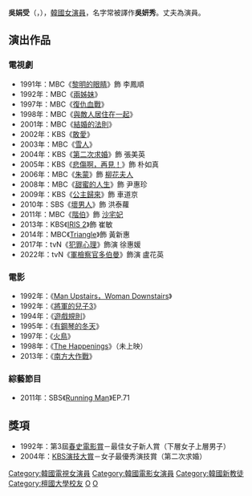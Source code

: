 {{藝人
| 姓名 = 吴妍秀
| 類型 = 女演員
| 圖片 = Oh Yeon-soo at the press conference of SBS Bad Guy.jpg
| 國籍 = {{KOR}} 
| 出生日期 = {{birth_date_and_age|1971|10|27}}
| 出生地點 = {{KOR}}[[首爾特別市|首爾特別市]][[永登浦區|永登浦區]]{{link-ko|汝矣洞|여의동 (서울)}}
| 語言 = [[韓語|韓語]]、[[英語|英語]]
| 教育程度 = [[檀國大學|檀國大學]]戲劇電影學[[學士|學士]]
| 宗教信仰 = [[基督教|基督教]]
| 配偶 = {{marriage|[[孫志昌|孫志昌]]|1998}}
| 兒女 = 2子
| 出道日期 = 1990年
| 代表作 = 《[[第二次求婚|第二次求婚]]》
}}

'''吳娟受'''（{{lang-ko|'''오연수'''}}，{{bd|1971年|10月27日}}），[[韓國|韓國]][[女演員|女演員]]，名字常被譯作'''吳妍秀'''。丈夫為演員{{link-ko|孫志昌|손지창}}。

== 演出作品 ==

=== 電視劇 ===
*1991年：MBC《[[黎明的眼睛|黎明的眼睛]]》飾 李鳳順
*1992年：MBC《[[兩姊妹|兩姊妹]]》
*1997年：MBC《[[復仇血戰|復仇血戰]]》
*1998年：MBC《[[與敵人居住在一起|與敵人居住在一起]]》
*2001年：MBC《[[結婚的法則|結婚的法則]]》
*2002年：KBS《[[敢愛|敢愛]]》
*2003年：MBC《[[雪人_(電視劇)|雪人]]》
*2004年：KBS《[[第二次求婚|第二次求婚]]》飾 張美英
*2005年：KBS《[[悲傷啊，再見！|悲傷啊，再見！]]》飾 朴如真
*2006年：MBC《[[朱蒙_(電視劇)|朱蒙]]》飾 [[柳花夫人|柳花夫人]]
*2008年：MBC《[[甜蜜的人生|甜蜜的人生]]》飾 尹惠珍
*2009年：KBS《[[公主歸來|公主歸來]]》飾 車道京
*2010年：SBS《[[壞男人|壞男人]]》飾 洪泰蘿
*2011年：MBC《[[階伯_(電視劇)|階伯]]》飾 [[沙宅王后|沙宅妃]]
*2013年：KBS《[[IRIS_2|IRIS 2]]》飾 崔敏
*2014年：MBC《[[Triangle_(電視劇)|Triangle]]》飾 黃新惠
*2017年：tvN《[[犯罪心理_(韓國)|犯罪心理]]》飾演 徐惠媛
*2022年：tvN《[[軍檢察官多伯曼|軍檢察官多伯曼]]》飾演 盧花英

=== 電影 ===
*1992年：《[[Man_Upstairs，Woman_Downstairs|Man Upstairs，Woman Downstairs]]》
*1992年：《[[將軍的兒子3|將軍的兒子3]]》
*1994年：《[[遊戲規則_(1994年電影)|遊戲規則]]》
*1995年：《[[有鋼琴的冬天|有鋼琴的冬天]]》
*1997年：《[[火鳥_(電影)|火鳥]]》
*1998年：《[[The_Happenings|The Happenings]]》（未上映）
*2013年：《[[南方大作戰|南方大作戰]]》

=== 綜藝節目 ===
*2011年：SBS《[[Running_Man|Running Man]]》EP.71

== 獎項 ==
*1992年：第3屆[[春史電影賞|春史電影賞]]－最佳女子新人賞（下層女子上層男子）
*2004年：[[KBS演技大賞|KBS演技大賞]]－女子最優秀演技賞（第二次求婚）

{{青龍電影獎最佳女新人}}
{{百想藝術大賞電視部門女子新人演技賞}}
{{百想藝術大賞電影部門女子新人演技賞}}
{{春史電影賞最佳女新人}}
{{IRIS系列}}

{{DEFAULTSORT:Oh Yeon Soo}}
[[Category:韓國電視女演員|Category:韓國電視女演員]]
[[Category:韓國電影女演員|Category:韓國電影女演員]]
[[Category:韓國新教徒|Category:韓國新教徒]]
[[Category:檀國大學校友|Category:檀國大學校友]]
[[Category:首爾特別市出身人物|O]]
[[Category:吴姓|O]]